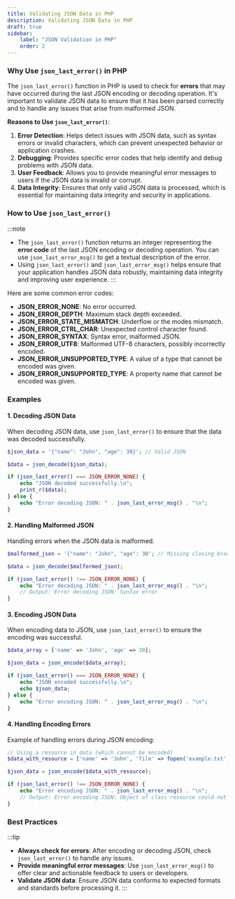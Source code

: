```yaml
---
title: Validating JSON Data in PHP
description: Validating JSON Data in PHP
draft: true
sidebar:
    label: "JSON Validation in PHP"
    order: 2
---
```


### Why Use <LinkOut href="https://www.php.net/manual/en/function.json-last-error.php"> `json_last_error()`</LinkOut> in PHP

The `json_last_error()` function in PHP is used to check for **errors** that may have occurred during the last JSON encoding or decoding operation. It's important to validate JSON data to ensure that it has been parsed correctly and to handle any issues that arise from malformed JSON.

**Reasons to Use `json_last_error()`**:

1. **Error Detection**: Helps detect issues with JSON data, such as syntax errors or invalid characters, which can prevent unexpected behavior or application crashes.
2. **Debugging**: Provides specific error codes that help identify and debug problems with JSON data.
3. **User Feedback**: Allows you to provide meaningful error messages to users if the JSON data is invalid or corrupt.
4. **Data Integrity**: Ensures that only valid JSON data is processed, which is essential for maintaining data integrity and security in applications.

### How to Use <LinkOut href="https://www.php.net/manual/en/function.json-last-error.php"> `json_last_error()`</LinkOut>

:::note
- The `json_last_error()` function returns an integer representing the **error code** of the last JSON encoding or decoding operation. You can use <LinkOut href="https://www.php.net/manual/en/function.json-last-error-msg.php"> `json_last_error_msg()`</LinkOut> to get a textual description of the error.  
- Using `json_last_error()` and `json_last_error_msg()` helps ensure that your application handles JSON data robustly, maintaining data integrity and improving user experience.
:::

Here are some common error codes:

- **JSON_ERROR_NONE**: No error occurred.
- **JSON_ERROR_DEPTH**: Maximum stack depth exceeded.
- **JSON_ERROR_STATE_MISMATCH**: Underflow or the modes mismatch.
- **JSON_ERROR_CTRL_CHAR**: Unexpected control character found.
- **JSON_ERROR_SYNTAX**: Syntax error, malformed JSON.
- **JSON_ERROR_UTF8**: Malformed UTF-8 characters, possibly incorrectly encoded.
- **JSON_ERROR_UNSUPPORTED_TYPE**: A value of a type that cannot be encoded was given.
- **JSON_ERROR_UNSUPPORTED_TYPE**: A property name that cannot be encoded was given.

### **Examples**

#### 1. **Decoding JSON Data**

When decoding JSON data, use `json_last_error()` to ensure that the data was decoded successfully.

```php
$json_data = '{"name": "John", "age": 30}'; // Valid JSON

$data = json_decode($json_data);

if (json_last_error() === JSON_ERROR_NONE) {
    echo "JSON decoded successfully.\n";
    print_r($data);
} else {
    echo "Error decoding JSON: " . json_last_error_msg() . "\n";
}
```

#### 2. **Handling Malformed JSON**

Handling errors when the JSON data is malformed.

```php
$malformed_json = '{"name": "John", "age": 30'; // Missing closing bracket

$data = json_decode($malformed_json);

if (json_last_error() !== JSON_ERROR_NONE) {
    echo "Error decoding JSON: " . json_last_error_msg() . "\n";
    // Output: Error decoding JSON: Syntax error
}
```

#### 3. **Encoding JSON Data**

When encoding data to JSON, use `json_last_error()` to ensure the encoding was successful.

```php
$data_array = ['name' => 'John', 'age' => 30];

$json_data = json_encode($data_array);

if (json_last_error() === JSON_ERROR_NONE) {
    echo "JSON encoded successfully.\n";
    echo $json_data;
} else {
    echo "Error encoding JSON: " . json_last_error_msg() . "\n";
}
```

#### 4. **Handling Encoding Errors**

Example of handling errors during JSON encoding:

```php
// Using a resource in data (which cannot be encoded)
$data_with_resource = ['name' => 'John', 'file' => fopen('example.txt', 'r')];

$json_data = json_encode($data_with_resource);

if (json_last_error() !== JSON_ERROR_NONE) {
    echo "Error encoding JSON: " . json_last_error_msg() . "\n";
    // Output: Error encoding JSON: Object of class resource could not be converted to string
}
```

### **Best Practices**
:::tip
- **Always check for errors**: After encoding or decoding JSON, check `json_last_error()` to handle any issues.
- **Provide meaningful error messages**: Use `json_last_error_msg()` to offer clear and actionable feedback to users or developers.
- **Validate JSON data**: Ensure JSON data conforms to expected formats and standards before processing it.
:::
